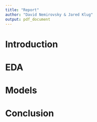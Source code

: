 ```yaml
---
title: "Report"
author: "David Nemirovsky & Jared Klug"
output: pdf_document
---
```


# Introduction

# EDA

# Models

# Conclusion